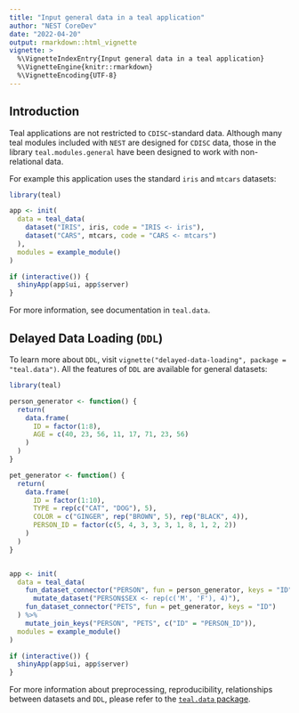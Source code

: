 ```yaml
---
title: "Input general data in a teal application"
author: "NEST CoreDev"
date: "2022-04-20"
output: rmarkdown::html_vignette
vignette: >
  %\VignetteIndexEntry{Input general data in a teal application}
  %\VignetteEngine{knitr::rmarkdown}
  %\VignetteEncoding{UTF-8}
---
```


## Introduction

Teal applications are not restricted to `CDISC`-standard data. Although many teal modules included with `NEST` are designed for `CDISC` data, those in the library `teal.modules.general` have been designed to work with non-relational data.

For example this application uses the standard `iris` and `mtcars` datasets:

```r
library(teal)

app <- init(
  data = teal_data(
    dataset("IRIS", iris, code = "IRIS <- iris"),
    dataset("CARS", mtcars, code = "CARS <- mtcars")
  ),
  modules = example_module()
)

if (interactive()) {
  shinyApp(app$ui, app$server)
}
```

For more information, see documentation in `teal.data`.

## Delayed Data Loading (`DDL`)

To learn more about `DDL`, visit `vignette("delayed-data-loading", package = "teal.data")`. All the features of `DDL`
are available for general datasets:

```r
library(teal)

person_generator <- function() {
  return(
    data.frame(
      ID = factor(1:8),
      AGE = c(40, 23, 56, 11, 17, 71, 23, 56)
    )
  )
}

pet_generator <- function() {
  return(
    data.frame(
      ID = factor(1:10),
      TYPE = rep(c("CAT", "DOG"), 5),
      COLOR = c("GINGER", rep("BROWN", 5), rep("BLACK", 4)),
      PERSON_ID = factor(c(5, 4, 3, 3, 3, 1, 8, 1, 2, 2))
    )
  )
}


app <- init(
  data = teal_data(
    fun_dataset_connector("PERSON", fun = person_generator, keys = "ID") %>%
      mutate_dataset("PERSON$SEX <- rep(c('M', 'F'), 4)"),
    fun_dataset_connector("PETS", fun = pet_generator, keys = "ID")
  ) %>%
    mutate_join_keys("PERSON", "PETS", c("ID" = "PERSON_ID")),
  modules = example_module()
)

if (interactive()) {
  shinyApp(app$ui, app$server)
}
```

For more information about preprocessing, reproducibility, relationships between datasets and `DDL`, please refer to the [`teal.data` package](https://insightsengineering.github.io/teal.data/).
